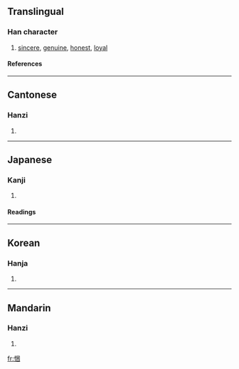 ==Translingual==
===Han character===
{{Han char|rn=61|rad=心|as=07|sn=10|four=9600<sub>0</sub>|canj=心田木 (PWD), X心田木 (XPWD)}}
# [[sincere]], [[genuine]], [[honest]], [[loyal]]
====References====
{{Han ref|kx=0386.220|dkj=10625|dj=0718.220|hdz=42305.010|uh=6083|ud=24707|bh=D1A8|bd=53672}}
----
==Cantonese==
===Hanzi===
{{yue-hanzi|jyut=|y=kwan2}}
# {{defn|Cantonese}}
----
==Japanese==
===Kanji===
{{ja-kanji|grade=|rs=心07}}
# {{defn|Japanese}} 
====Readings====
{{ja-readings|on=[[こん]] (kon)|kun=[[まごころ]] (magokoro)}}
----
==Korean==
===Hanja===
{{ko-hanja|hangeul=곤|eumhun=|rv=gon|mr=kon|y=kon}}
# {{defn|Korean}}
----
==Mandarin==
===Hanzi===
{{cmn-hanzi|pin=[[kǔn]] ([[kun3]])|wg=k'un<sup>3</sup>}}
# {{defn|Mandarin}}

[[fr:悃]]
